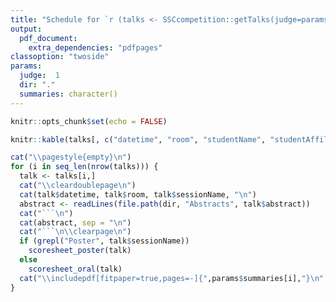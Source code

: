 ```yaml
---
title: "Schedule for `r (talks <- SSCcompetition::getTalks(judge=params$judge))$judgeName[1]`"
output: 
  pdf_document:
    extra_dependencies: "pdfpages"
classoption: "twoside"
params:
  judge:  1
  dir: "."
  summaries: character()
---
```


```r
knitr::opts_chunk$set(echo = FALSE)
```

```r
knitr::kable(talks[, c("datetime", "room", "studentName", "studentAffiliation")])
```

```r
cat("\\pagestyle{empty}\n")
for (i in seq_len(nrow(talks))) {
  talk <- talks[i,]
  cat("\\cleardoublepage\n")
  cat(talk$datetime, talk$room, talk$sessionName, "\n")
  abstract <- readLines(file.path(dir, "Abstracts", talk$abstract))
  cat("```\n")
  cat(abstract, sep = "\n")
  cat("```\n\\clearpage\n")
  if (grepl("Poster", talk$sessionName))
    scoresheet_poster(talk)
  else
    scoresheet_oral(talk)
  cat("\\includepdf[fitpaper=true,pages=-]{",params$summaries[i],"}\n", sep="")
}
```
